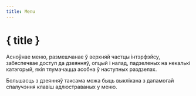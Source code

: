 ```yaml
---
title: Menu
---
```


<script lang="ts">
</script>

# { title }

Асноўнае меню, размешчанае ў верхняй частцы інтэрфэйсу, забяспечвае доступ да дзеянняў, опцый і налад, падзеленых на некалькі катэгорый, якія тлумачацца асобна ў наступных раздзелах.

<DocsNote>

Большасць з дзеянняў таксама можа быць выклікана з дапамогай спалучэння клавіш адлюстраваных у меню.

</DocsNote>
